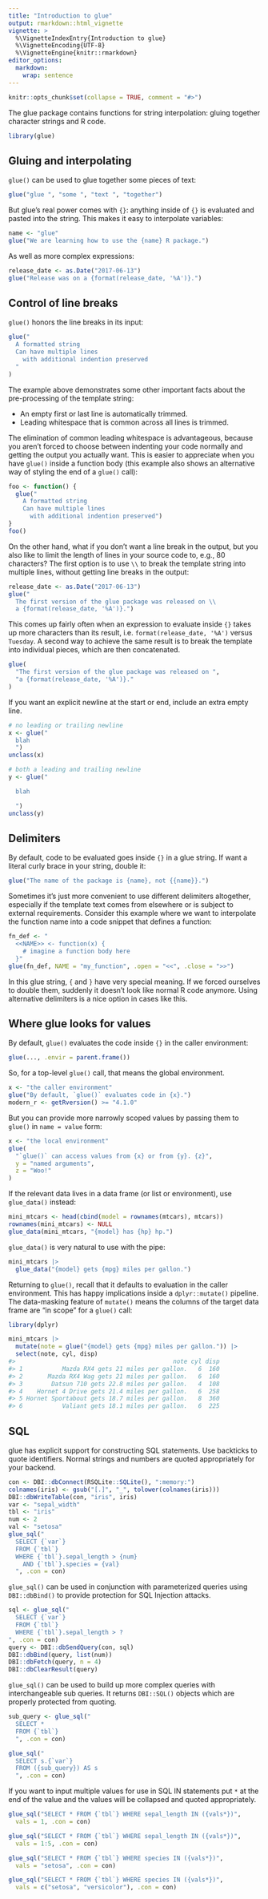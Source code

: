 ```yaml
---
title: "Introduction to glue"
output: rmarkdown::html_vignette
vignette: >
  %\VignetteIndexEntry{Introduction to glue}
  %\VignetteEncoding{UTF-8}
  %\VignetteEngine{knitr::rmarkdown}
editor_options:
  markdown:
    wrap: sentence
---
```


```r
knitr::opts_chunk$set(collapse = TRUE, comment = "#>")
```

The glue package contains functions for string interpolation: gluing together character strings and R code.

```r
library(glue)
```

## Gluing and interpolating

`glue()` can be used to glue together some pieces of text:

```r
glue("glue ", "some ", "text ", "together")
```

But glue's real power comes with `{}`: anything inside of `{}` is evaluated and pasted into the string.
This makes it easy to interpolate variables:

```r
name <- "glue"
glue("We are learning how to use the {name} R package.")
```

As well as more complex expressions:

```r
release_date <- as.Date("2017-06-13")
glue("Release was on a {format(release_date, '%A')}.")
```

## Control of line breaks

`glue()` honors the line breaks in its input:

```r
glue("
  A formatted string
  Can have multiple lines
    with additional indention preserved
  "
)
```

The example above demonstrates some other important facts about the pre-processing of the template string:

-   An empty first or last line is automatically trimmed.
-   Leading whitespace that is common across all lines is trimmed.

The elimination of common leading whitespace is advantageous, because you aren't forced to choose between indenting your code normally and getting the output you actually want.
This is easier to appreciate when you have `glue()` inside a function body (this example also shows an alternative way of styling the end of a `glue()` call):

```r
foo <- function() {
  glue("
    A formatted string
    Can have multiple lines
      with additional indention preserved")
}
foo()
```

On the other hand, what if you don't want a line break in the output, but you also like to limit the length of lines in your source code to, e.g., 80 characters?
The first option is to use `\\` to break the template string into multiple lines, without getting line breaks in the output:

```r
release_date <- as.Date("2017-06-13")
glue("
  The first version of the glue package was released on \\
  a {format(release_date, '%A')}.")
```

This comes up fairly often when an expression to evaluate inside `{}` takes up more characters than its result, i.e. `format(release_date, '%A')` versus `Tuesday`.
A second way to achieve the same result is to break the template into individual pieces, which are then concatenated.

```r
glue(
  "The first version of the glue package was released on ",
  "a {format(release_date, '%A')}."
)
```

If you want an explicit newline at the start or end, include an extra empty line.

```r
# no leading or trailing newline
x <- glue("
  blah
  ")
unclass(x)

# both a leading and trailing newline
y <- glue("

  blah

  ")
unclass(y)
```

## Delimiters

By default, code to be evaluated goes inside `{}` in a glue string.
If want a literal curly brace in your string, double it:

```r
glue("The name of the package is {name}, not {{name}}.")
```

Sometimes it's just more convenient to use different delimiters altogether, especially if the template text comes from elsewhere or is subject to external requirements.
Consider this example where we want to interpolate the function name into a code snippet that defines a function:

```r
fn_def <- "
  <<NAME>> <- function(x) {
    # imagine a function body here
  }"
glue(fn_def, NAME = "my_function", .open = "<<", .close = ">>")
```

In this glue string, `{` and `}` have very special meaning.
If we forced ourselves to double them, suddenly it doesn't look like normal R code anymore.
Using alternative delimiters is a nice option in cases like this.

## Where glue looks for values

By default, `glue()` evaluates the code inside `{}` in the caller environment:

```r
glue(..., .envir = parent.frame())
```

So, for a top-level `glue()` call, that means the global environment.

```r
x <- "the caller environment"
glue("By default, `glue()` evaluates code in {x}.")
modern_r <- getRversion() >= "4.1.0"
```

But you can provide more narrowly scoped values by passing them to `glue()` in `name = value` form:

```r
x <- "the local environment"
glue(
  "`glue()` can access values from {x} or from {y}. {z}",
  y = "named arguments",
  z = "Woo!"
)
```

If the relevant data lives in a data frame (or list or environment), use `glue_data()` instead:

```r
mini_mtcars <- head(cbind(model = rownames(mtcars), mtcars))
rownames(mini_mtcars) <- NULL
glue_data(mini_mtcars, "{model} has {hp} hp.")
```

`glue_data()` is very natural to use with the pipe:

```r
mini_mtcars |>
  glue_data("{model} gets {mpg} miles per gallon.")
```

Returning to `glue()`, recall that it defaults to evaluation in the caller environment.
This has happy implications inside a `dplyr::mutate()` pipeline.
The data-masking feature of `mutate()` means the columns of the target data frame are "in scope" for a `glue()` call:

```r
library(dplyr)

mini_mtcars |>
  mutate(note = glue("{model} gets {mpg} miles per gallon.")) |>
  select(note, cyl, disp)
#>                                            note cyl disp
#> 1           Mazda RX4 gets 21 miles per gallon.   6  160
#> 2       Mazda RX4 Wag gets 21 miles per gallon.   6  160
#> 3        Datsun 710 gets 22.8 miles per gallon.   4  108
#> 4    Hornet 4 Drive gets 21.4 miles per gallon.   6  258
#> 5 Hornet Sportabout gets 18.7 miles per gallon.   8  360
#> 6           Valiant gets 18.1 miles per gallon.   6  225
```

## SQL

glue has explicit support for constructing SQL statements.
Use backticks to quote identifiers.
Normal strings and numbers are quoted appropriately for your backend.

```r
con <- DBI::dbConnect(RSQLite::SQLite(), ":memory:")
colnames(iris) <- gsub("[.]", "_", tolower(colnames(iris)))
DBI::dbWriteTable(con, "iris", iris)
var <- "sepal_width"
tbl <- "iris"
num <- 2
val <- "setosa"
glue_sql("
  SELECT {`var`}
  FROM {`tbl`}
  WHERE {`tbl`}.sepal_length > {num}
    AND {`tbl`}.species = {val}
  ", .con = con)
```

`glue_sql()` can be used in conjunction with parameterized queries using `DBI::dbBind()` to provide protection for SQL Injection attacks.

```r
sql <- glue_sql("
  SELECT {`var`}
  FROM {`tbl`}
  WHERE {`tbl`}.sepal_length > ?
", .con = con)
query <- DBI::dbSendQuery(con, sql)
DBI::dbBind(query, list(num))
DBI::dbFetch(query, n = 4)
DBI::dbClearResult(query)
```

`glue_sql()` can be used to build up more complex queries with interchangeable sub queries.
It returns `DBI::SQL()` objects which are properly protected from quoting.

```r
sub_query <- glue_sql("
  SELECT *
  FROM {`tbl`}
  ", .con = con)

glue_sql("
  SELECT s.{`var`}
  FROM ({sub_query}) AS s
  ", .con = con)
```

If you want to input multiple values for use in SQL IN statements put `*` at the end of the value and the values will be collapsed and quoted appropriately.

```r
glue_sql("SELECT * FROM {`tbl`} WHERE sepal_length IN ({vals*})",
  vals = 1, .con = con)

glue_sql("SELECT * FROM {`tbl`} WHERE sepal_length IN ({vals*})",
  vals = 1:5, .con = con)

glue_sql("SELECT * FROM {`tbl`} WHERE species IN ({vals*})",
  vals = "setosa", .con = con)

glue_sql("SELECT * FROM {`tbl`} WHERE species IN ({vals*})",
  vals = c("setosa", "versicolor"), .con = con)
```
